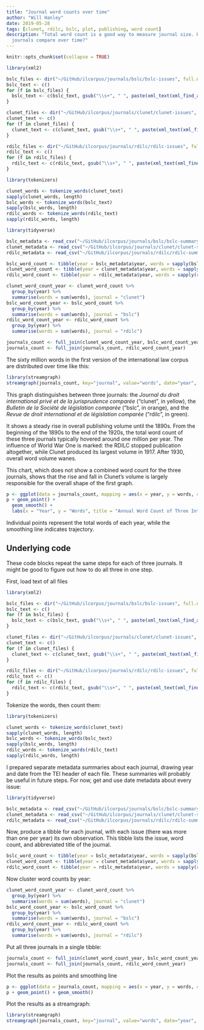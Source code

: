 ```yaml
---
title: "Journal word counts over time"
author: "Will Hanley"
date: 2019-05-28
tags: [clunet, rdilc, bslc, plot, publishing, word count]
description: "Total word count is a good way to measure journal size. How do three different
  journals compare over time?"
---
```


```r
knitr::opts_chunk$set(collapse = TRUE)
```

```r
library(xml2)

bslc_files <- dir("~/GitHub/ilcorpus/journals/bslc/bslc-issues", full.names = TRUE)
bslc_text <- c()
for (f in bslc_files) {
  bslc_text <- c(bslc_text, gsub("\\s+", " ", paste(xml_text(xml_find_all(read_xml(f), "//text()")), collapse=" ")))
}

clunet_files <- dir("~/GitHub/ilcorpus/journals/clunet/clunet-issues", full.names = TRUE)
clunet_text <- c()
for (f in clunet_files) {
  clunet_text <- c(clunet_text, gsub("\\s+", " ", paste(xml_text(xml_find_all(read_xml(f), "//text()")), collapse=" ")))
}

rdilc_files <- dir("~/GitHub/ilcorpus/journals/rdilc/rdilc-issues", full.names = TRUE)
rdilc_text <- c()
for (f in rdilc_files) {
  rdilc_text <- c(rdilc_text, gsub("\\s+", " ", paste(xml_text(xml_find_all(read_xml(f), "//text()")), collapse=" ")))
}

library(tokenizers)

clunet_words <- tokenize_words(clunet_text)
sapply(clunet_words, length)
bslc_words <- tokenize_words(bslc_text)
sapply(bslc_words, length)
rdilc_words <- tokenize_words(rdilc_text)
sapply(rdilc_words, length)

library(tidyverse)

bslc_metadata <- read_csv("~/GitHub/ilcorpus/journals/bslc/bslc-summary.csv")
clunet_metadata <- read_csv("~/GitHub/ilcorpus/journals/clunet/clunet-summary.csv")
rdilc_metadata <- read_csv("~/GitHub/ilcorpus/journals/rdilc/rdilc-summary.csv")

bslc_word_count <- tibble(year = bslc_metadata$year, words = sapply(bslc_words, length), journal = "bslc")
clunet_word_count <- tibble(year = clunet_metadata$year, words = sapply(clunet_words, length), journal = "clunet")
rdilc_word_count <- tibble(year = rdilc_metadata$year, words = sapply(rdilc_words, length), journal = "clunet")

clunet_word_count_year <- clunet_word_count %>% 
  group_by(year) %>% 
  summarise(words = sum(words), journal = "clunet")
bslc_word_count_year <- bslc_word_count %>% 
  group_by(year) %>% 
  summarise(words = sum(words), journal = "bslc")
rdilc_word_count_year <- rdilc_word_count %>% 
  group_by(year) %>% 
  summarise(words = sum(words), journal = "rdilc")

journals_count <- full_join(clunet_word_count_year, bslc_word_count_year)
journals_count <- full_join(journals_count, rdilc_word_count_year)
```

The sixty million words in the first version of the international law corpus are distributed over time like this:
```r
library(streamgraph)
streamgraph(journals_count, key="journal", value="words", date="year", offset="zero") 
```

This graph distinguishes between three journals: the _Journal du droit international privé et de la jurisprudence comparée_ ("clunet", in yellow), the _Bulletin de la Société de législation comparée_ ("bslc", in orange), and the _Revue de droit international et de législation comparée_ ("rdilc", in green). 

It shows a steady rise in overall publishing volume until the 1890s. From the beginning of the 1890s to the end of the 1920s, the total word count of these three journals typically hovered around one million per year. The influence of World War One is marked: the RDILC stopped publication altogether, while Clunet produced its largest volume in 1917. After 1930, overall word volume wanes.

This chart, which does not show a combined word count for the three journals, shows that the rise and fall in Clunet's volume is largely responsible for the overall shape of the first graph.
```r
p <- ggplot(data = journals_count, mapping = aes(x = year, y = words, color = journal))
p + geom_point() + 
  geom_smooth() +
  labs(x = "Year", y = "Words", title = "Annual Word Count of Three International Law Journals", caption = "Will Hanley, ILCorpus")
```

Individual points represent the total words of each year, while the smoothing line indicates trajectory.

## Underlying code

These code blocks repeat the same steps for each of three journals. It might be good to figure out how to do all three in one step.

First, load text of all files
```r
library(xml2)

bslc_files <- dir("~/GitHub/ilcorpus/journals/bslc/bslc-issues", full.names = TRUE)
bslc_text <- c()
for (f in bslc_files) {
  bslc_text <- c(bslc_text, gsub("\\s+", " ", paste(xml_text(xml_find_all(read_xml(f), "//text()")), collapse=" ")))
}

clunet_files <- dir("~/GitHub/ilcorpus/journals/clunet/clunet-issues", full.names = TRUE)
clunet_text <- c()
for (f in clunet_files) {
  clunet_text <- c(clunet_text, gsub("\\s+", " ", paste(xml_text(xml_find_all(read_xml(f), "//text()")), collapse=" ")))
}

rdilc_files <- dir("~/GitHub/ilcorpus/journals/rdilc/rdilc-issues", full.names = TRUE)
rdilc_text <- c()
for (f in rdilc_files) {
  rdilc_text <- c(rdilc_text, gsub("\\s+", " ", paste(xml_text(xml_find_all(read_xml(f), "//text()")), collapse=" ")))
}
```

Tokenize the words, then count them:
```r
library(tokenizers)

clunet_words <- tokenize_words(clunet_text)
sapply(clunet_words, length)
bslc_words <- tokenize_words(bslc_text)
sapply(bslc_words, length)
rdilc_words <- tokenize_words(rdilc_text)
sapply(rdilc_words, length)
```

I prepared separate metadata summaries about each journal, drawing year and date from the TEI header of each file. These summaries will probably be useful in future steps. For now, get and use date metadata about every issue:
```r
library(tidyverse)

bslc_metadata <- read_csv("~/GitHub/ilcorpus/journals/bslc/bslc-summary.csv")
clunet_metadata <- read_csv("~/GitHub/ilcorpus/journals/clunet/clunet-summary.csv")
rdilc_metadata <- read_csv("~/GitHub/ilcorpus/journals/rdilc/rdilc-summary.csv")
```

Now, produce a tibble for each journal, with each issue (there was more than one per year) its own observation. This tibble lists the issue, word count, and abbreviated title of the journal.
```r
bslc_word_count <- tibble(year = bslc_metadata$year, words = sapply(bslc_words, length), journal = "bslc")
clunet_word_count <- tibble(year = clunet_metadata$year, words = sapply(clunet_words, length), journal = "clunet")
rdilc_word_count <- tibble(year = rdilc_metadata$year, words = sapply(rdilc_words, length), journal = "clunet")
```

Now cluster word counts by year:
```r
clunet_word_count_year <- clunet_word_count %>% 
  group_by(year) %>% 
  summarise(words = sum(words), journal = "clunet")
bslc_word_count_year <- bslc_word_count %>% 
  group_by(year) %>% 
  summarise(words = sum(words), journal = "bslc")
rdilc_word_count_year <- rdilc_word_count %>% 
  group_by(year) %>% 
  summarise(words = sum(words), journal = "rdilc")
```

Put all three journals in a single tibble:
```r
journals_count <- full_join(clunet_word_count_year, bslc_word_count_year)
journals_count <- full_join(journals_count, rdilc_word_count_year)
```

Plot the results as points and smoothing line
```r
p <- ggplot(data = journals_count, mapping = aes(x = year, y = words, color = journal))
p + geom_point() + geom_smooth()
```

Plot the results as a streamgraph:
```r
library(streamgraph)
streamgraph(journals_count, key="journal", value="words", date="year", offset="zero") 
```

